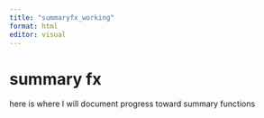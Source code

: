 ```yaml
---
title: "summaryfx_working"
format: html
editor: visual
---
```


# summary fx

here is where I will document progress toward summary functions